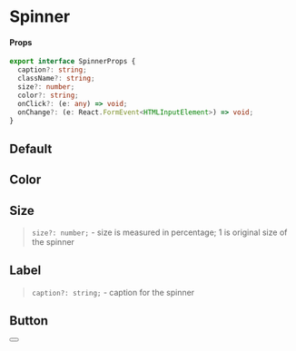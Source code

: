 
<Meta title="Components/Spinner" component={Spinner} />

# Spinner

#### Props

```typescript
export interface SpinnerProps {
  caption?: string;
  className?: string;
  size?: number;
  color?: string;
  onClick?: (e: any) => void;
  onChange?: (e: React.FormEvent<HTMLInputElement>) => void;
}
```

## Default

<Preview>
  <Story name="default">
    <Spinner></Spinner>
  </Story>
</Preview>

## Color

<Preview>
  <Story name="color">
    <Spinner color="success" size="0.5"></Spinner>
  </Story>
</Preview>

## Size

> `size?: number;` - size is measured in percentage; 1 is original size of the spinner

<Preview>
  <Story name="size">
    <Spinner size="0.2"></Spinner>
  </Story>
</Preview>

## Label

> `caption?: string;` - caption for the spinner

<Preview>
  <Story name="label">
    <Spinner size="0.2" caption="Here is a spinner"></Spinner>
  </Story>
</Preview>

## Button

<Preview>
  <Story name="button">
    <Button><Spinner size="0.2" color="white" caption="Spinner"></Spinner></Button>
  </Story>
</Preview>


